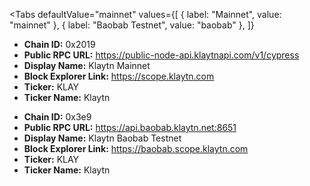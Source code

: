 
<Tabs
 defaultValue="mainnet"
  values={[
    { label: "Mainnet", value: "mainnet" },
    { label: "Baobab Testnet", value: "baobab" },
  ]}
>
<TabItem value="mainnet">

- **Chain ID:** 0x2019
- **Public RPC URL:** https://public-node-api.klaytnapi.com/v1/cypress
- **Display Name:** Klaytn Mainnet
- **Block Explorer Link:** https://scope.klaytn.com
- **Ticker:** KLAY
- **Ticker Name:** Klaytn

</TabItem>

<TabItem value="baobab">

- **Chain ID:** 0x3e9
- **Public RPC URL:** https://api.baobab.klaytn.net:8651
- **Display Name:** Klaytn Baobab Testnet
- **Block Explorer Link:** https://baobab.scope.klaytn.com
- **Ticker:** KLAY
- **Ticker Name:** Klaytn

</TabItem>
</Tabs>
